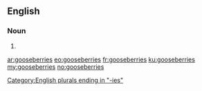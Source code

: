 ==English==

===Noun===
{{head|en|plural}}

# {{plural of|gooseberry|lang=en}}

[[Category:English plurals ending in "-ies"]]

[[ar:gooseberries]]
[[eo:gooseberries]]
[[fr:gooseberries]]
[[ku:gooseberries]]
[[my:gooseberries]]
[[no:gooseberries]]